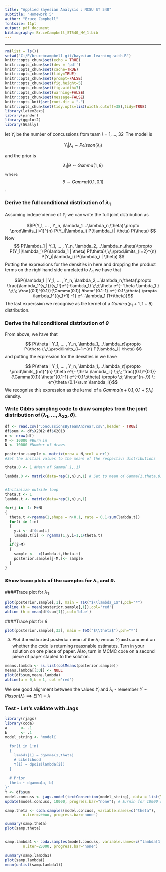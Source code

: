 ```yaml
---
title: "Applied Bayesian Analysis : NCSU ST 540"
subtitle: "Homework 5"
author: "Bruce Campbell"
fontsize: 11pt
output: pdf_document
bibliography: BruceCampbell_ST540_HW_1.bib
---
```


---
```r
rm(list = ls())
setwd("C:/E/brucebcampbell-git/bayesian-learning-with-R")
knitr::opts_chunk$set(echo = TRUE)
knitr::opts_chunk$set(dev = 'pdf')
knitr::opts_chunk$set(cache=TRUE)
knitr::opts_chunk$set(tidy=TRUE)
knitr::opts_chunk$set(prompt=FALSE)
knitr::opts_chunk$set(fig.height=5)
knitr::opts_chunk$set(fig.width=7)
knitr::opts_chunk$set(warning=FALSE)
knitr::opts_chunk$set(message=FALSE)
knitr::opts_knit$set(root.dir = ".")
knitr::opts_chunk$set(tidy.opts=list(width.cutoff=38),tidy=TRUE)
library(latex2exp)   
library(pander)
library(ggplot2)
library(GGally)
```

let $Y_i$ be the number of concussions from team $i = 1, ..., 32$. The model is 

$$Y_i|\lambda_i \sim Poisson(\lambda_i)$$

and the prior is 

$$\lambda_i|\theta \sim Gamma(1, \theta)$$ 
where 
$$\theta \sim Gamma(0.1, 0.1)$$.

### Derive the full conditional distribution of $\lambda_1$

Assuming independence of $Y_i$ we can write the full joint distribution as 

$$P(Y_1, ... , Y_n, \lambda_1,...\lambda_n,\theta) \propto \prod\limits_{i=1}^{n} P(Y_i|\lambda_i) P(\lambda_i | \theta) P(\theta)   $$
Now 
$$ P(\lambda_1 | Y_1, ... , Y_n, \lambda_2,...\lambda_n,\theta)\propto P(Y_1|\lambda_1) P(\lambda_1 | \theta) P(\theta)\;\;\;\prod\limits_{i=2}^{n} P(Y_i|\lambda_i) P(\lambda_i | \theta)   $$
Putting the expressions for the densities in here and dropping the product terms on the right hand side unrelated to $\lambda_1$ we have that 

$$P(\lambda_1 | Y_1, ... , Y_n, \lambda_2,...\lambda_n,\theta)\propto  \frac{\lambda_1^{y_1}}{y_1!}e^{-\lambda_1} \;\;\;\theta e^{- \theta \lambda_1 } \;\;\;  \frac{(0.1)^{0.1}}{\Gamma(0.1)} \theta^{0.1-1} e^{-0.1 \;\theta} \propto \lambda_1^{(y_1+1) -1} e^{-\lambda_1 (1+\theta)}$$
The last experssion we recognise as the kernel of a $Gamma(y_1+1,1+\theta)$ distribution. 

### Derive the full conditional distribution of $\theta$

From above, we have that 

$$ P(\theta | Y_1, ... , Y_n, \lambda_1,...\lambda_n)\propto P(\theta)\;\;\;\prod\limits_{i=1}^{n} P(\lambda_i | \theta)   $$
and putting the expression for the densities in we have

$$ P(\theta | Y_1, ... , Y_n, \lambda_1,...\lambda_n)\propto \prod\limits_{i=1}^{n} \theta e^{- \theta \lambda_i } \;\;\;  \frac{(0.1)^{0.1}}{\Gamma(0.1)} \theta^{0.1-1} e^{-0.1 \;\theta} \propto \;\; \theta^{n-.9} \; e^{\theta (0.1+\sum \lambda_i)}$$
We recognise this expression as the kernel of a $Gamma(n+0.1,0.1+ \sum \lambda_i)$ density.

### Write Gibbs sampling code to draw samples from the joint distribution of $(\lambda_1, ..., \lambda_{32}, \theta)$.


```r
df <- read.csv("ConcussionsByTeamAndYear.csv",header = TRUE)
df$sum <- df$X2012+df$X2013
n <- nrow(df)
M <- 10000 #Burn in
N <- 10000 #Number of draws

posterior.sample <- matrix(nrow = N,ncol = n+1)
#Set the initial values to the means of the respective distributions

theta.0 <- 1 #Mean of Gamma(.1,.1)

lambda.0 <- matrix(data=rep(1,n),n,1) # Set to mean of Gamma(1,theta.0)


#Initialize outside loop
theta.t <- 1 
lambda.t <- matrix(data=rep(1,n),n,1)

for(j in  1: M+N)
{
  theta.t <-rgamma(1,shape = n+0.1, rate = 0.1+sum(lambda.t))
  for(i in 1:n)
  {
    y.i <- df$sum[i]
    lambda.t[i] <- rgamma(1,y.i+1,1+theta.t)
  }
  if(j>M)
  {
    sample <-  c(lambda.t,theta.t)
    posterior.sample[j-M,]<- sample
  }
}

```

### Show trace plots of the samples for $\lambda_1$ and $\theta$.

####Trace plot for $\lambda_1$

```r
plot(posterior.sample[,1], main = TeX("$\\lambda_1$"),pch="*")
abline (h = mean(posterior.sample[,1]),col='red')
abline (h = mean(df$sum[1]),col='blue')
```


####Trace plot for $\theta$
```r
plot(posterior.sample[,33], main = TeX("$\\theta$"),pch="*")
```


(5) Plot the estimated posterior mean of the $\lambda_i$ versus $Y_i$ and comment on whether the code is
returning reasonable estimates. Turn in your solution on one piece of paper. Also, turn in MCMC code on a second piece of paper
stapled to the solution.

```r
means.lambda <- as.list(colMeans(posterior.sample))
means.lambda[[33]] <- NULL
plot(df$sum,means.lambda)
abline(a = 0,b = 1, col ='red')
```

We see good alignment between the values $Y_i$ and $\lambda_i$ - remember $Y \sim Pisson(\lambda) \implies E[Y]=\lambda$

### Test - Let's validate with Jags


```r
library(rjags)
library(coda)
a      <- .1
b      <- .1
model_string <- "model{

  for(i in 1:n)
  {
    lambda[i] ~ dgamma(1,theta)
    # Likelihood
    Y[i] ~ dpois(lambda[i])
  }
  
  # Prior
  theta ~ dgamma(a, b)
}"
Y <- df$sum
model.concuss <- jags.model(textConnection(model_string), data = list(Y=Y,n=n,a=a,b=b))
update(model.concuss, 10000, progress.bar="none"); # Burnin for 10000 samples

samp.theta <- coda.samples(model.concuss, variable.names=c("theta"), 
        n.iter=20000, progress.bar="none")

summary(samp.theta)
plot(samp.theta)


samp.lambda1 <- coda.samples(model.concuss, variable.names=c("lambda[1]"), 
        n.iter=20000, progress.bar="none")

summary(samp.lambda1)
plot(samp.lambda1)
mean(unlist(samp.lambda1))

```

